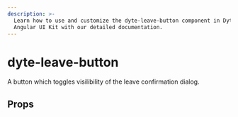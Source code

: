 ```yaml
---
description: >-
  Learn how to use and customize the dyte-leave-button component in Dyte's
  Angular UI Kit with our detailed documentation.
---
```


# dyte-leave-button

A button which toggles visilibility of the leave confirmation dialog.

## Props

<PropsTable of="dyte-leave-button" />

<head>
  <title>Angular UI Kit dyte-leave-button</title>
</head>

